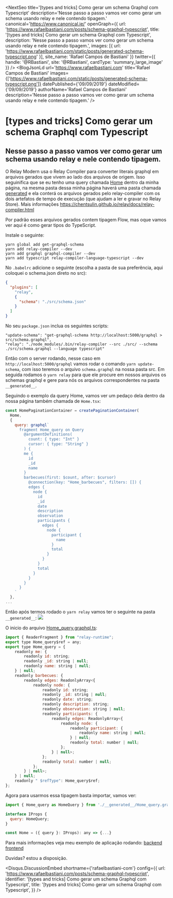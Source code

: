 

<NextSeo
  title='[types and tricks] Como gerar um schema Graphql com Typescript'
  description='Nesse passo a passo vamos ver como gerar um schema usando relay e nele contendo tipagem.'
  canonical='https://www.canonical.ie/'
  openGraph={{
    url: 'https://www.rafaelbastiani.com/posts/schema-graphql-typescript',
    title: '[types and tricks] Como gerar um schema Graphql com Typescript',
    description: 'Nesse passo a passo vamos ver como gerar um schema usando relay e nele contendo tipagem.',
    images: [{ url: 'https://www.rafaelbastiani.com/static/posts/generated-schema-typescript.png' }],
    site_name: 'Rafael Campos de Bastiani'
  }}
  twitter={{
    handle: '@RBastiani',
    site: '@RBastiani',
    cardType: 'summary_large_image'
  }}
/>
<BlogJsonLd
  url='https://www.rafaelbastiani.com'
  title='Rafael Campos de Bastiani'
  images={['https://www.rafaelbastiani.com/static/posts/generated-schema-typescript.png']}
  datePublished={'09/09/2019'}
  dateModified={'09/09/2019'}
  authorName='Rafael Campos de Bastiani'
  description='Nesse passo a passo vamos ver como gerar um schema usando relay e nele contendo tipagem.'
/>

<PostBox>

# [types and tricks] Como gerar um schema Graphql com Typescript

## Nesse passo a passo vamos ver como gerar um schema usando relay e nele contendo tipagem.

O Relay Modern usa o Relay Compiler para converter literais graphql em arquivos gerados que vivem ao lado dos arquivos de origem.
Isso seguinifica que se eu tenho uma query chamada [Home](https://github.com/Bastiani/churras-trinca-front/blob/master/src/pages/Home.tsx#L98) dentro da minha página, na mesma pasta dessa minha página haverá uma pasta chamada [generated](https://github.com/Bastiani/churras-trinca-front/tree/master/src/pages/__generated__) e ela conterá
os arquivos gerados pelo relay-compiler com os dois artefatos de tempo de execução (que ajudam a ler e gravar no Relay Store).
Mais informações https://chentsulin.github.io/relay/docs/relay-compiler.html

Por padrão esses arquivos gerados contem tipagem Flow, mas oque vamos ver aqui é como gerar tipos do TypeScript.

Instale o seguinte:

```
yarn global add get-graphql-schema
yarn add relay-compiler --dev
yarn add graphql graphql-compiler --dev
yarn add typescript relay-compiler-language-typescript --dev
```

No `.babelrc` adicione o seguinte (escolha a pasta de sua preferência, aqui coloquei o schema.json direto no src):

```json
{
  "plugins": [
    "relay",
    {
      "schema": "./src/schema.json"
    }
  ]
}
```

No seu `package.json` inclua os seguintes scripts:

```
"update-schema": "get-graphql-schema http://localhost:5000/graphql > src/schema.graphql",
"relay": "./node_modules/.bin/relay-compiler --src ./src/ --schema ./src/schema.graphql --language typescript"
```

Então com o server rodando, nesse caso em `http://localhost:5000/graphql` vamos rodar o comando `yarn update-schema`, com isso teremos o arquivo
`schema.graphql` na nossa pasta src.
Em seguida rodamos o `yarn relay` para que ele procure em nossos arquivos os schemas graphql e gere para nós os arquivos correspondentes na pasta `__generated__`.

Seguindo o exemplo da query Home, vamos ver um pedaço dela dentro da nossa página também chamada de `Home.tsx`:

```js
const HomePaginationContainer = createPaginationContainer(
  Home,
  {
    query: graphql`
      fragment Home_query on Query
        @argumentDefinitions(
          count: { type: "Int" }
          cursor: { type: "String" }
        ) {
        me {
          id
          _id
          name
        }
        barbecues(first: $count, after: $cursor)
          @connection(key: "Home_barbecues", filters: []) {
          edges {
            node {
              id
              _id
              date
              description
              observation
              participants {
                edges {
                  node {
                    participant {
                      name
                    }
                    total
                  }
                }
              }
              total
            }
          }
        }
      }
    `
  },
...
```

Então após termos rodado o `yarn relay` vamos ter o seguinte na pasta `__generated__`:
![](https://www.rafaelbastiani.com/static/posts/generated.png)

O inicio do arquivo [Home_query.graphql.ts](https://github.com/Bastiani/churras-trinca-front/blob/master/src/pages/__generated__/Home_query.graphql.ts):

```js
import { ReaderFragment } from "relay-runtime";
export type Home_query$ref = any;
export type Home_query = {
    readonly me: {
        readonly id: string;
        readonly _id: string | null;
        readonly name: string | null;
    } | null;
    readonly barbecues: {
        readonly edges: ReadonlyArray<{
            readonly node: {
                readonly id: string;
                readonly _id: string | null;
                readonly date: string;
                readonly description: string;
                readonly observation: string | null;
                readonly participants: {
                    readonly edges: ReadonlyArray<{
                        readonly node: {
                            readonly participant: {
                                readonly name: string | null;
                            } | null;
                            readonly total: number | null;
                        };
                    } | null>;
                };
                readonly total: number | null;
            };
        } | null>;
    } | null;
    readonly " $refType": Home_query$ref;
};
```

Agora para usarmos essa tipagem basta importar, vamos ver:

```js
import { Home_query as HomeQuery } from './__generated__/Home_query.graphql';

interface IProps {
  query: HomeQuery;
}

const Home = ({ query }: IProps): any => {...}
```

Para mais informações veja meu exemplo de aplicação rodando:
[backend](https://github.com/Bastiani/churras-trinca-backend)
[frontend](https://github.com/Bastiani/churras-trinca-front)

Duvidas? estou a disposição.

<Disqus.DiscussionEmbed
  shortname={'rafaelbastiani-com'}
  config={{
    url: 'https://www.rafaelbastiani.com/posts/schema-graphql-typescript',
    identifier: '[types and tricks] Como gerar um schema Graphql com Typescript',
    title: '[types and tricks] Como gerar um schema Graphql com Typescript',
  }}
/>

</PostBox>
